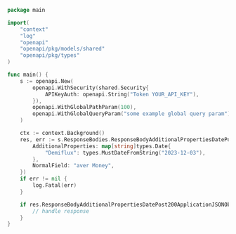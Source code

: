 ```go showLineNumbers copy filename="Response Body Additional Properties Date Post usage example"
package main

import(
	"context"
	"log"
	"openapi"
	"openapi/pkg/models/shared"
	"openapi/pkg/types"
)

func main() {
    s := openapi.New(
        openapi.WithSecurity(shared.Security{
            APIKeyAuth: openapi.String("Token YOUR_API_KEY"),
        }),
        openapi.WithGlobalPathParam(100),
        openapi.WithGlobalQueryParam("some example global query param"),
    )

    ctx := context.Background()
    res, err := s.ResponseBodies.ResponseBodyAdditionalPropertiesDatePost(ctx, shared.ObjWithDateAdditionlProperties{
        AdditionalProperties: map[string]types.Date{
            "Demiflux": types.MustDateFromString("2023-12-03"),
        },
        NormalField: "aver Money",
    })
    if err != nil {
        log.Fatal(err)
    }

    if res.ResponseBodyAdditionalPropertiesDatePost200ApplicationJSONObject != nil {
        // handle response
    }
}
```
